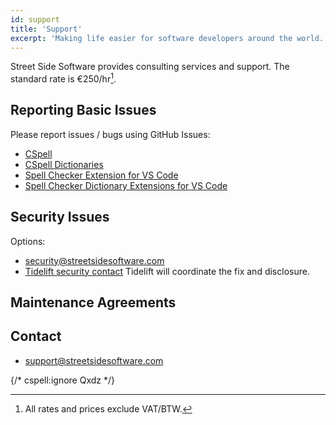 ```yaml
---
id: support
title: 'Support'
excerpt: 'Making life easier for software developers around the world.'
---
```




<head>
    <script async src="https://js.stripe.com/v3/buy-button.js"></script>
    <script async src="https://js.stripe.com/v3/pricing-table.js"></script>
</head>

Street Side Software provides consulting services and support. The standard rate is €250/hr[^vat].

## Reporting Basic Issues

Please report issues / bugs using GitHub Issues:

- [CSpell](https://github.com/streetsidesoftware/cspell/issues/new/choose)
- [CSpell Dictionaries](https://github.com/streetsidesoftware/cspell-dicts/issues/new/choose)
- [Spell Checker Extension for VS Code](https://github.com/streetsidesoftware/vscode-spell-checker/issues/new/choose)
- [Spell Checker Dictionary Extensions for VS Code](https://github.com/streetsidesoftware/vscode-cspell-dict-extensions/issues/new/choose)

## Security Issues

Options:

- [security@streetsidesoftware.com](mailto:security@streetsidesoftware.com)
- [Tidelift security contact](https://tidelift.com/security)
  Tidelift will coordinate the fix and disclosure.

## Maintenance Agreements

<StripePricingTable tableId="prctbl_1QdZZpGrYcG8NVg5ZcmTQxdz" />

## Contact

- [support@streetsidesoftware.com](mailto:support@streetsidesoftware.com)

[^vat]: All rates and prices exclude VAT/BTW.

[^support_hours]: Support hours do NOT accrue month to month.

{/*
    cspell:ignore Qxdz
 */}
